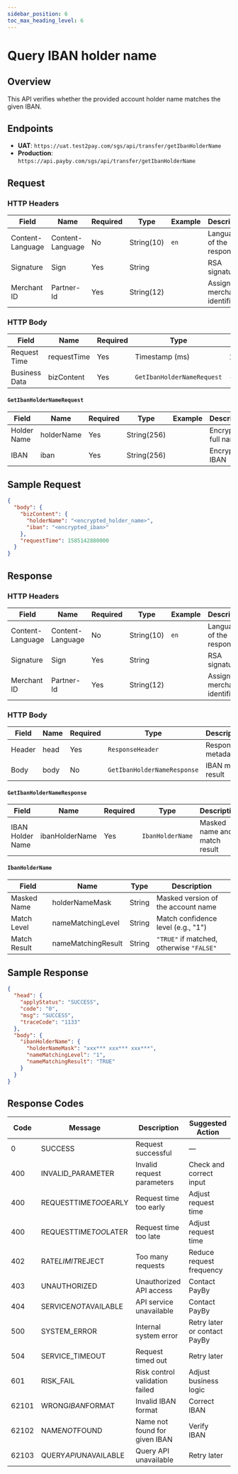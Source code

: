 ```yaml
---
sidebar_position: 6
toc_max_heading_level: 6
---
```


# Query IBAN holder name

## Overview

This API verifies whether the provided account holder name matches the given IBAN.

## Endpoints

- **UAT**: `https://uat.test2pay.com/sgs/api/transfer/getIbanHolderName`  
- **Production**: `https://api.payby.com/sgs/api/transfer/getIbanHolderName`



## Request

### HTTP Headers

| Field            | Name             | Required | Type       | Example | Description                  |
| ---------------- | ---------------- | -------- | ---------- | ------- | ---------------------------- |
| Content-Language | Content-Language | No       | String(10) | `en`    | Language of the response     |
| Signature        | Sign             | Yes      | String     |         | RSA signature                |
| Merchant ID      | Partner-Id       | Yes      | String(12) |         | Assigned merchant identifier |

### HTTP Body

| Field         | Name        | Required | Type                       | Example       | Description       |
| ------------- | ----------- | -------- | -------------------------- | ------------- | ----------------- |
| Request Time  | requestTime | Yes      | Timestamp (ms)             | 1581493898000 | Epoch time in ms  |
| Business Data | bizContent  | Yes      | `GetIbanHolderNameRequest` | -             | Encrypted payload |

#### `GetIbanHolderNameRequest`

| Field       | Name       | Required | Type        | Example | Description         |
| ----------- | ---------- | -------- | ----------- | ------- | ------------------- |
| Holder Name | holderName | Yes      | String(256) |         | Encrypted full name |
| IBAN        | iban       | Yes      | String(256) |         | Encrypted IBAN      |



## Sample Request

```json
{
  "body": {
    "bizContent": {
      "holderName": "<encrypted_holder_name>",
      "iban": "<encrypted_iban>"
    },
    "requestTime": 1585142880000
  }
}
```



## Response

### HTTP Headers

| Field            | Name             | Required | Type       | Example | Description                  |
| ---------------- | ---------------- | -------- | ---------- | ------- | ---------------------------- |
| Content-Language | Content-Language | No       | String(10) | `en`    | Language of the response     |
| Signature        | Sign             | Yes      | String     |         | RSA signature                |
| Merchant ID      | Partner-Id       | Yes      | String(12) |         | Assigned merchant identifier |

### HTTP Body

| Field  | Name | Required | Type                        | Description       |
| ------ | ---- | -------- | --------------------------- | ----------------- |
| Header | head | Yes      | `ResponseHeader`            | Response metadata |
| Body   | body | No       | `GetIbanHolderNameResponse` | IBAN match result |

#### `GetIbanHolderNameResponse`

| Field            | Name           | Required | Type             | Description                  |
| ---------------- | -------------- | -------- | ---------------- | ---------------------------- |
| IBAN Holder Name | ibanHolderName | Yes      | `IbanHolderName` | Masked name and match result |

#### `IbanHolderName`

| Field        | Name               | Type   | Description                              |
| ------------ | ------------------ | ------ | ---------------------------------------- |
| Masked Name  | holderNameMask     | String | Masked version of the account name       |
| Match Level  | nameMatchingLevel  | String | Match confidence level (e.g., "1")       |
| Match Result | nameMatchingResult | String | `"TRUE"` if matched, otherwise `"FALSE"` |



## Sample Response

```json
{
  "head": {
    "applyStatus": "SUCCESS",
    "code": "0",
    "msg": "SUCCESS",
    "traceCode": "1133"
  },
  "body": {
    "ibanHolderName": {
      "holderNameMask": "xxx*** xxx*** xxx***",
      "nameMatchingLevel": "1",
      "nameMatchingResult": "TRUE"
    }
  }
}
```



## Response Codes

| Code  | Message               | Description                    | Suggested Action             |
| ----- | --------------------- | ------------------------------ | ---------------------------- |
| 0     | SUCCESS               | Request successful             | —                            |
| 400   | INVALID_PARAMETER     | Invalid request parameters     | Check and correct input      |
| 400   | REQUESTTIME*TOO*EARLY | Request time too early         | Adjust request time          |
| 400   | REQUESTTIME*TOO*LATER | Request time too late          | Adjust request time          |
| 402   | RATE*LIMIT*REJECT     | Too many requests              | Reduce request frequency     |
| 403   | UNAUTHORIZED          | Unauthorized API access        | Contact PayBy                |
| 404   | SERVICE*NOT*AVAILABLE | API service unavailable        | Contact PayBy                |
| 500   | SYSTEM_ERROR          | Internal system error          | Retry later or contact PayBy |
| 504   | SERVICE_TIMEOUT       | Request timed out              | Retry later                  |
| 601   | RISK_FAIL             | Risk control validation failed | Adjust business logic        |
| 62101 | WRONG*IBAN*FORMAT     | Invalid IBAN format            | Correct IBAN                 |
| 62102 | NAME*NOT*FOUND        | Name not found for given IBAN  | Verify IBAN                  |
| 62103 | QUERY*API*UNAVAILABLE | Query API unavailable          | Retry later                  |

